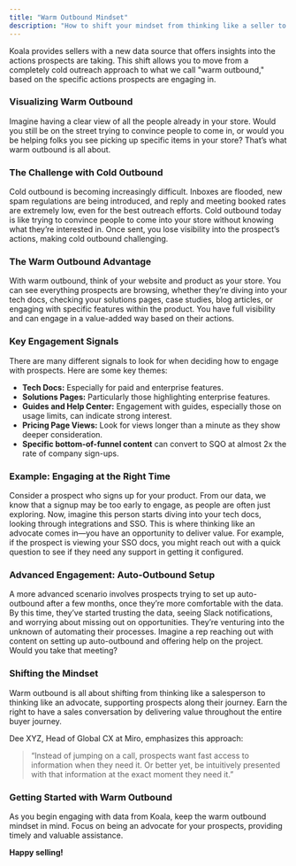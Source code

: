 ```yaml
---
title: "Warm Outbound Mindset"
description: "How to shift your mindset from thinking like a seller to an advocate"
---
```


Koala provides sellers with a new data source that offers insights into the actions prospects are taking. This shift allows you to move from a completely cold outreach approach to what we call "warm outbound," based on the specific actions prospects are engaging in.

### Visualizing Warm Outbound
Imagine having a clear view of all the people already in your store. Would you still be on the street trying to convince people to come in, or would you be helping folks you see picking up specific items in your store? That’s what warm outbound is all about.

### The Challenge with Cold Outbound
Cold outbound is becoming increasingly difficult. Inboxes are flooded, new spam regulations are being introduced, and reply and meeting booked rates are extremely low, even for the best outreach efforts. Cold outbound today is like trying to convince people to come into your store without knowing what they’re interested in. Once sent, you lose visibility into the prospect’s actions, making cold outbound challenging.

### The Warm Outbound Advantage
With warm outbound, think of your website and product as your store. You can see everything prospects are browsing, whether they’re diving into your tech docs, checking your solutions pages, case studies, blog articles, or engaging with specific features within the product. You have full visibility and can engage in a value-added way based on their actions.

### Key Engagement Signals
There are many different signals to look for when deciding how to engage with prospects. Here are some key themes:
- **Tech Docs:** Especially for paid and enterprise features.
- **Solutions Pages:** Particularly those highlighting enterprise features.
- **Guides and Help Center:** Engagement with guides, especially those on usage limits, can indicate strong interest.
- **Pricing Page Views:** Look for views longer than a minute as they show deeper consideration.
- **Specific bottom-of-funnel content** can convert to SQO at almost 2x the rate of company sign-ups.

### Example: Engaging at the Right Time
Consider a prospect who signs up for your product. From our data, we know that a signup may be too early to engage, as people are often just exploring. Now, imagine this person starts diving into your tech docs, looking through integrations and SSO. This is where thinking like an advocate comes in—you have an opportunity to deliver value. For example, if the prospect is viewing your SSO docs, you might reach out with a quick question to see if they need any support in getting it configured.

### Advanced Engagement: Auto-Outbound Setup
A more advanced scenario involves prospects trying to set up auto-outbound after a few months, once they’re more comfortable with the data. By this time, they’ve started trusting the data, seeing Slack notifications, and worrying about missing out on opportunities. They’re venturing into the unknown of automating their processes. Imagine a rep reaching out with content on setting up auto-outbound and offering help on the project. Would you take that meeting?

### Shifting the Mindset
Warm outbound is all about shifting from thinking like a salesperson to thinking like an advocate, supporting prospects along their journey. Earn the right to have a sales conversation by delivering value throughout the entire buyer journey.

Dee XYZ, Head of Global CX at Miro, emphasizes this approach:
> “Instead of jumping on a call, prospects want fast access to information when they need it. Or better yet, be intuitively presented with that information at the exact moment they need it.”

### Getting Started with Warm Outbound
As you begin engaging with data from Koala, keep the warm outbound mindset in mind. Focus on being an advocate for your prospects, providing timely and valuable assistance.

**Happy selling!**








